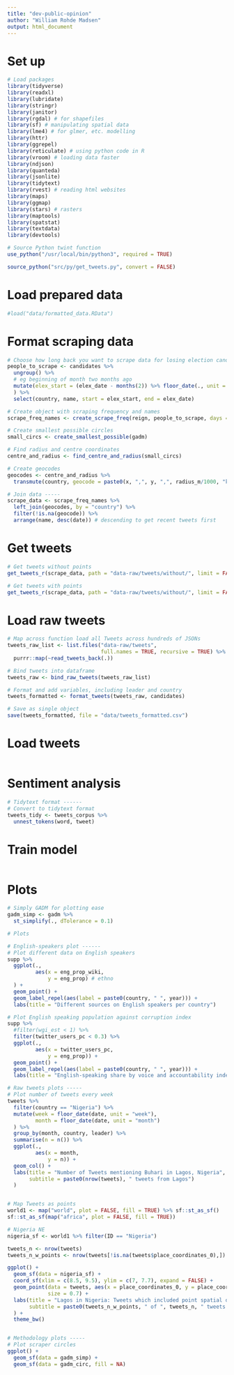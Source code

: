 ```yaml
---
title: "dev-public-opinion"
author: "William Rohde Madsen"
output: html_document
---
```


# Set up
```r
# Load packages
library(tidyverse)
library(readxl)
library(lubridate)
library(stringr)
library(janitor)
library(rgdal) # for shapefiles
library(sf) # manipulating spatial data
library(lme4) # for glmer, etc. modelling
library(httr)
library(ggrepel)
library(reticulate) # using python code in R
library(vroom) # loading data faster
library(ndjson)
library(quanteda)
library(jsonlite)
library(tidytext)
library(rvest) # reading html websites
library(maps)
library(ggmap)
library(stars) # rasters
library(maptools)
library(spatstat)
library(textdata)
library(devtools)

# Source Python twint function
use_python("/usr/local/bin/python3", required = TRUE)

source_python("src/py/get_tweets.py", convert = FALSE)

```

# Load prepared data
```r
#load("data/formatted_data.RData")

```

# Format scraping data
```r

# Choose how long back you want to scrape data for losing election candidates
people_to_scrape <- candidates %>%
  ungroup() %>%
  # eg beginning of month two months ago
  mutate(elex_start = (elex_date - months(2)) %>% floor_date(., unit = "month")
  ) %>%
  select(country, name, start = elex_start, end = elex_date)

# Create object with scraping frequency and names
scrape_freq_names <- create_scrape_freq(reign, people_to_scrape, days = 7)

# Create smallest possible circles
small_circs <- create_smallest_possible(gadm)

# Find radius and centre coordinates
centre_and_radius <- find_centre_and_radius(small_circs)

# Create geocodes
geocodes <- centre_and_radius %>%
  transmute(country, geocode = paste0(x, ",", y, ",", radius_m/1000, "km"))

# Join data -----
scrape_data <- scrape_freq_names %>%
  left_join(geocodes, by = "country") %>%
  filter(!is.na(geocode)) %>%
  arrange(name, desc(date)) # descending to get recent tweets first

```

# Get tweets
```r
# Get tweets without points
get_tweets_r(scrape_data, path = "data-raw/tweets/without/", limit = FALSE, include_geocode = FALSE)

# Get tweets with points
get_tweets_r(scrape_data, path = "data-raw/tweets/without/", limit = FALSE, include_geocode = TRUE)


```

# Load raw tweets
```r
# Map across function load all Tweets across hundreds of JSONs
tweets_raw_list <- list.files("data-raw/tweets",
                              full.names = TRUE, recursive = TRUE) %>%
  purrr::map(~read_tweets_back(.))

# Bind tweets into dataframe
tweets_raw <- bind_raw_tweets(tweets_raw_list)

# Format and add variables, including leader and country
tweets_formatted <- format_tweets(tweets_raw, candidates)

# Save as single object
save(tweets_formatted, file = "data/tweets_formatted.csv")


```

# Load tweets
```r

```

# Sentiment analysis
```r
# Tidytext format ------
# Convert to tidytext format
tweets_tidy <- tweets_corpus %>%
  unnest_tokens(word, tweet)

```

# Train model
```r

```


# Plots
```r
# Simply GADM for plotting ease
gadm_simp <- gadm %>%
  st_simplify(., dTolerance = 0.1)

# Plots

# English-speakers plot ------
# Plot different data on English speakers
supp %>%
  ggplot(.,
         aes(x = eng_prop_wiki,
             y = eng_prop) # ethno
  ) +
  geom_point() +
  geom_label_repel(aes(label = paste0(country, " ", year))) +
  labs(title = "Different sources on English speakers per country")

# Plot English speaking population against corruption index
supp %>%
  #filter(wgi_est < 1) %>%
  filter(twitter_users_pc < 0.3) %>%
  ggplot(.,
         aes(x = twitter_users_pc,
             y = eng_prop)) +
  geom_point() +
  geom_label_repel(aes(label = paste0(country, " ", year))) +
  labs(title = "English-speaking share by voice and accountability index")

# Raw tweets plots -----
# Plot number of tweets every week
tweets %>%
  filter(country == "Nigeria") %>%
  mutate(week = floor_date(date, unit = "week"),
         month = floor_date(date, unit = "month")
  ) %>%
  group_by(month, country, leader) %>%
  summarise(n = n()) %>%
  ggplot(.,
         aes(x = month,
             y = n)) +
  geom_col() +
  labs(title = "Number of Tweets mentioning Buhari in Lagos, Nigeria",
       subtitle = paste0(nrow(tweets), " tweets from Lagos")
  ) 


# Map Tweets as points
world1 <- map("world", plot = FALSE, fill = TRUE) %>% sf::st_as_sf()
sf::st_as_sf(map("africa", plot = FALSE, fill = TRUE))

# Nigeria NE
nigeria_sf <- world1 %>% filter(ID == "Nigeria")

tweets_n <- nrow(tweets)
tweets_n_w_points <- nrow(tweets[!is.na(tweets$place_coordinates_0),])

ggplot() +
  geom_sf(data = nigeria_sf) +
  coord_sf(xlim = c(8.5, 9.5), ylim = c(7, 7.7), expand = FALSE) +
  geom_point(data = tweets, aes(x = place_coordinates_0, y = place_coordinates_1),
             size = 0.7) +
  labs(title = "Lagos in Nigeria: Tweets which included point spatial data",
       subtitle = paste0(tweets_n_w_points, " of ", tweets_n, " tweets include spatial data")
  ) +
  theme_bw()


# Methodology plots -----
# Plot scraper circles
ggplot() +
  geom_sf(data = gadm_simp) +
  geom_sf(data = gadm_circ, fill = NA)


```

